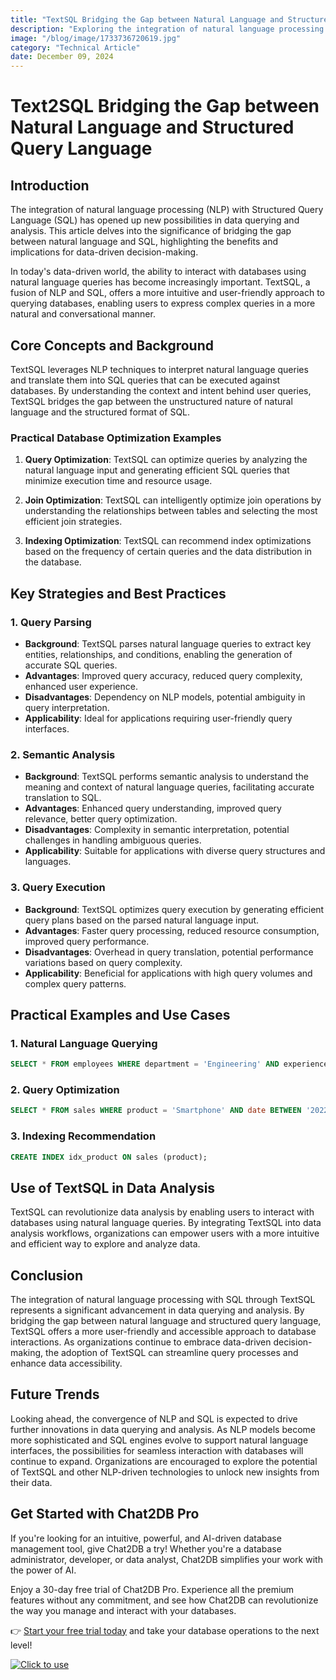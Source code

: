 ```yaml
---
title: "TextSQL Bridging the Gap between Natural Language and Structured Query Language"
description: "Exploring the integration of natural language processing with SQL to enhance data querying and analysis."
image: "/blog/image/1733736720619.jpg"
category: "Technical Article"
date: December 09, 2024
---
```


# Text2SQL Bridging the Gap between Natural Language and Structured Query Language


<Authors date="December 09, 2024">
  <Author name="Aria Wells" link="https://chat2db.ai" />
</Authors>

## Introduction

The integration of natural language processing (NLP) with Structured Query Language (SQL) has opened up new possibilities in data querying and analysis. This article delves into the significance of bridging the gap between natural language and SQL, highlighting the benefits and implications for data-driven decision-making.

In today's data-driven world, the ability to interact with databases using natural language queries has become increasingly important. TextSQL, a fusion of NLP and SQL, offers a more intuitive and user-friendly approach to querying databases, enabling users to express complex queries in a more natural and conversational manner.

## Core Concepts and Background

TextSQL leverages NLP techniques to interpret natural language queries and translate them into SQL queries that can be executed against databases. By understanding the context and intent behind user queries, TextSQL bridges the gap between the unstructured nature of natural language and the structured format of SQL.

### Practical Database Optimization Examples

1. **Query Optimization**: TextSQL can optimize queries by analyzing the natural language input and generating efficient SQL queries that minimize execution time and resource usage.

2. **Join Optimization**: TextSQL can intelligently optimize join operations by understanding the relationships between tables and selecting the most efficient join strategies.

3. **Indexing Optimization**: TextSQL can recommend index optimizations based on the frequency of certain queries and the data distribution in the database.

## Key Strategies and Best Practices

### 1. Query Parsing

- **Background**: TextSQL parses natural language queries to extract key entities, relationships, and conditions, enabling the generation of accurate SQL queries.
- **Advantages**: Improved query accuracy, reduced query complexity, enhanced user experience.
- **Disadvantages**: Dependency on NLP models, potential ambiguity in query interpretation.
- **Applicability**: Ideal for applications requiring user-friendly query interfaces.

### 2. Semantic Analysis

- **Background**: TextSQL performs semantic analysis to understand the meaning and context of natural language queries, facilitating accurate translation to SQL.
- **Advantages**: Enhanced query understanding, improved query relevance, better query optimization.
- **Disadvantages**: Complexity in semantic interpretation, potential challenges in handling ambiguous queries.
- **Applicability**: Suitable for applications with diverse query structures and languages.

### 3. Query Execution

- **Background**: TextSQL optimizes query execution by generating efficient query plans based on the parsed natural language input.
- **Advantages**: Faster query processing, reduced resource consumption, improved query performance.
- **Disadvantages**: Overhead in query translation, potential performance variations based on query complexity.
- **Applicability**: Beneficial for applications with high query volumes and complex query patterns.

## Practical Examples and Use Cases

### 1. Natural Language Querying

```sql
SELECT * FROM employees WHERE department = 'Engineering' AND experience > 5 years;
```

### 2. Query Optimization

```sql
SELECT * FROM sales WHERE product = 'Smartphone' AND date BETWEEN '2022-01-01' AND '2022-12-31';
```

### 3. Indexing Recommendation

```sql
CREATE INDEX idx_product ON sales (product);
```

## Use of TextSQL in Data Analysis

TextSQL can revolutionize data analysis by enabling users to interact with databases using natural language queries. By integrating TextSQL into data analysis workflows, organizations can empower users with a more intuitive and efficient way to explore and analyze data.

## Conclusion

The integration of natural language processing with SQL through TextSQL represents a significant advancement in data querying and analysis. By bridging the gap between natural language and structured query language, TextSQL offers a more user-friendly and accessible approach to database interactions. As organizations continue to embrace data-driven decision-making, the adoption of TextSQL can streamline query processes and enhance data accessibility.

## Future Trends

Looking ahead, the convergence of NLP and SQL is expected to drive further innovations in data querying and analysis. As NLP models become more sophisticated and SQL engines evolve to support natural language interfaces, the possibilities for seamless interaction with databases will continue to expand. Organizations are encouraged to explore the potential of TextSQL and other NLP-driven technologies to unlock new insights from their data.


## Get Started with Chat2DB Pro

If you're looking for an intuitive, powerful, and AI-driven database management tool, give Chat2DB a try! Whether you're a database administrator, developer, or data analyst, Chat2DB simplifies your work with the power of AI.

Enjoy a 30-day free trial of Chat2DB Pro. Experience all the premium features without any commitment, and see how Chat2DB can revolutionize the way you manage and interact with your databases.

👉 [Start your free trial today](https://chat2db.ai/pricing) and take your database operations to the next level!


[![Click to use](/image/blog/bg/chat2db.jpg)](https://chat2db.ai/)
